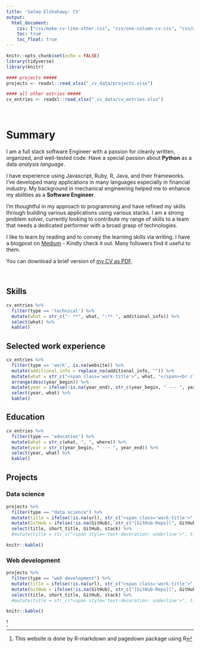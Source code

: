```yaml
---
title: 'Salma Elshahawy: CV'
output:
  html_document:
    css: ["css/make-cv-like-other.css", "css/one-column-cv.css", "css/website-page.css", "css/style.css", "fontawesome-free-5.8.1-web/css/all.min.css"]
    toc: true
    toc_float: true
---
```



```r
knitr::opts_chunk$set(echo = FALSE)
library(tidyverse)
library(knitr)

#### projects #####
projects <- readxl::read_xlsx("_cv_data/projects.xlsx")

#### all other entries #####
cv_entries <- readxl::read_xlsx("_cv_data/cv_entries.xlsx")

```

<br>

# Summary

I am a full stack software Engineer with a passion for cleanly written, organized, and well-tested code. Have a special passion about **Python** as a data _analysis language_. 

I have experience using Javascript, Ruby, R, Java, and their frameworks. I've developed many applications in many languages especially in financial industry. My background in mechanical engineering helped me to  enhance my abilities as a **Software Engineer**.

I’m thoughtful in my approach to programming and have refined my skills through building various applications using various stacks. I am a strong problem solver, currently looking to contribute my range of skills to a team that needs a dedicated performer with a broad grasp of technologies.

I like to learn by reading and to convey the learning skills via writing. I have a blogpost on [Medium](https://medium.com/@salmaeng71) - Kindly check it out. Many followers find it useful to them.

You can download a brief version of [my CV as PDF](https://github.com/salma71).

<br>

## Skills {.technical .nohead}
```r
cv_entries %>% 
  filter(type == 'technical') %>% 
  mutate(what = str_c("- **", what, ":** ", additional_info)) %>% 
  select(what) %>% 
  kable()
```



## Selected work experience
```r
cv_entries %>% 
  filter(type == 'work', is.na(website)) %>% 
  mutate(additional_info = replace_na(additional_info, "")) %>% 
  mutate(what = str_c("<span class='work-title'>", what, "</span><br class='work-break'>", where, "<br>", "</span><br class='work-break'>", additional_info)) %>% 
  arrange(desc(year_begin)) %>% 
  mutate(year = ifelse(!is.na(year_end), str_c(year_begin, " --- ", year_end), year_begin)) %>% 
  select(year, what) %>% 
  kable()
```


## Education {.education .nohead}
```r
cv_entries %>% 
  filter(type == 'education') %>% 
  mutate(what = str_c(what, ", ", where)) %>% 
  mutate(year = str_c(year_begin, " --- ", year_end)) %>% 
  select(year, what) %>% 
  kable()
```

## Projects {.tabset .nohead .publications .tabset-fade}

### Data science
```r
projects %>%
  filter(type == "data science") %>%
  mutate(title = ifelse(!is.na(url), str_c("<span class='work-title'>","[", title, "](", url, ")", "</span><br class='work-break'>",  "<br>", "</span><br class='work-break'>"), title)) %>% #turn title into link
  mutate(GitHub = ifelse(!is.na(GitHub), str_c("[GitHub-Repo](", GitHub, ")"), GitHub)) %>%
  select(title, short_title, GitHub, stack) %>%
  #mutate(title = str_c("<span style='text-decoration: underline'>", title, "</span>")) %>% #underline title

knitr::kable()
```

### Web development
```r
projects %>%
  filter(type == "web development") %>%
  mutate(title = ifelse(!is.na(url), str_c("<span class='work-title'>","[", title, "](", url, ")", "</span><br class='work-break'>",  "<br>", "</span><br class='work-break'>"), title)) %>% #turn title into link
  mutate(GitHub = ifelse(!is.na(GitHub), str_c("[GitHub-Repo](", GitHub, ")"), GitHub)) %>%
  select(title, short_title, GitHub, stack) %>%
  #mutate(title = str_c("<span style='text-decoration: underline'>", title, "</span>")) %>% #underline title

knitr::kable()
```





^[This website is done by R-markdown and pagedown package using R]
